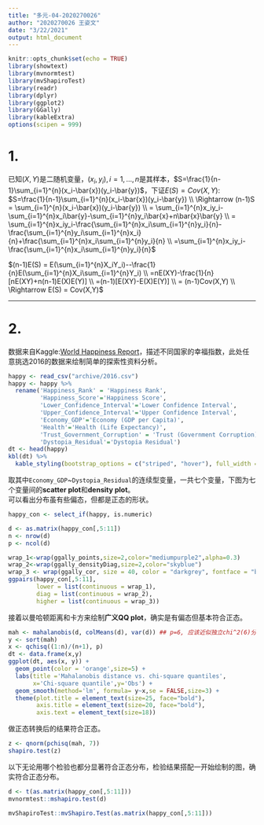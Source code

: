 ```yaml
---
title: "多元-04-2020270026"
author: "2020270026 王姿文"
date: "3/22/2021"
output: html_document
---
```



```r
knitr::opts_chunk$set(echo = TRUE)
library(showtext)
library(mvnormtest)
library(mvShapiroTest)
library(readr)
library(dplyr)
library(ggplot2) 
library(GGally)   
library(kableExtra)
options(scipen = 999)
```

# 1. 

已知$(X,Y)$是二随机变量，$(x_i,y_i),i=1,...,n$是其样本，$S=\frac{1}{n-1}\sum_{i=1}^{n}(x_i-\bar{x})(y_i-\bar{y})$，下证$E(S)=Cov(X,Y)$:
$S=\frac{1}{n-1}\sum_{i=1}^{n}(x_i-\bar{x})(y_i-\bar{y}) \\ \Rightarrow (n-1)S = \sum_{i=1}^{n}(x_i-\bar{x})(y_i-\bar{y}) \\ = \sum_{i=1}^{n}x_iy_i-\sum_{i=1}^{n}x_i\bar{y}-\sum_{i=1}^{n}y_i\bar{x}+n\bar{x}\bar{y} \\ = \sum_{i=1}^{n}x_iy_i-\frac{\sum_{i=1}^{n}x_i\sum_{i=1}^{n}y_i}{n}-\frac{\sum_{i=1}^{n}y_i\sum_{i=1}^{n}x_i}{n}+\frac{\sum_{i=1}^{n}x_i\sum_{i=1}^{n}y_i}{n} \\ =\sum_{i=1}^{n}x_iy_i-\frac{\sum_{i=1}^{n}x_i\sum_{i=1}^{n}y_i}{n}$   
   
$(n-1)E(S) = E(\sum_{i=1}^{n}X_iY_i)--\frac{1}{n}E(\sum_{i=1}^{n}X_i\sum_{i=1}^{n}Y_i) \\ =nE(XY)-\frac{1}{n}[nE(XY)+n(n-1)E(X)E(Y)] \\ =(n-1)[E(XY)-E(X)E(Y)] \\ = (n-1)Cov(X,Y) \\ \Rightarrow E(S) = Cov(X,Y)$    
    
----------

# 2.

数据来自Kaggle:[World Happiness Report](https://www.kaggle.com/unsdsn/world-happiness)，描述不同国家的幸福指数，此处任意挑选2016的数据来绘制简单的探索性资料分析。

```r
happy <- read_csv("archive/2016.csv")
happy <- happy %>%
  rename('Happiness_Rank' = 'Happiness Rank',
         'Happiness_Score'='Happiness Score',
         'Lower_Confidence_Interval'='Lower Confidence Interval',
         'Upper_Confidence_Interval'='Upper Confidence Interval',
         'Economy_GDP'='Economy (GDP per Capita)',
         'Health'='Health (Life Expectancy)',
         'Trust_Government_Corruption' = 'Trust (Government Corruption)',
         'Dystopia_Residual'='Dystopia Residual')
dt <- head(happy)
kbl(dt) %>%
  kable_styling(bootstrap_options = c("striped", "hover"), full_width = F, font_size = 7)
```

取其中`Economy_GDP`~`Dystopia_Residual`的连续型变量，一共七个变量，下图为七个变量间的**scatter plot**和**density plot**。   
可以看出分布虽有些偏态，但都是正态的形状。
```r
happy_con <- select_if(happy, is.numeric)

d <- as.matrix(happy_con[,5:11]) 
n <- nrow(d)
p <- ncol(d)

wrap_1<-wrap(ggally_points,size=2,color="mediumpurple2",alpha=0.3)
wrap_2<-wrap(ggally_densityDiag,size=2,color="skyblue")
wrap_3 <- wrap(ggally_cor, size = 40, color = "darkgrey", fontface = "bold")
ggpairs(happy_con[,5:11],
        lower = list(continuous = wrap_1),
        diag = list(continuous = wrap_2),
        higher = list(continuous = wrap_3))

```

接着以曼哈顿距离和卡方来绘制**广义QQ plot**，确实是有偏态但基本符合正态。

```r
mah <- mahalanobis(d, colMeans(d), var(d)) ## p=6, 应该近似独立chi^2(6)分布
y <- sort(mah)
x <- qchisq((1:n)/(n+1), p)
dt <- data.frame(x,y)
ggplot(dt, aes(x, y)) + 
  geom_point(color = 'orange',size=5) + 
  labs(title ='Mahalanobis distance vs. chi-square quantiles',
       x='Chi-square quantile',y='Obs') + 
  geom_smooth(method='lm', formula= y~x,se = FALSE,size=3) + 
  theme(plot.title = element_text(size=25, face="bold"), 
        axis.title = element_text(size=20, face="bold"),
        axis.text = element_text(size=18))
```

做正态转换后的结果符合正态。
```r
z <- qnorm(pchisq(mah, 7)) 
shapiro.test(z)
```

以下无论用哪个检验也都分显著符合正态分布，检验结果搭配一开始绘制的图，确实符合正态分布。
```r
d <- t(as.matrix(happy_con[,5:11]))
mvnormtest::mshapiro.test(d)
```

```r
mvShapiroTest::mvShapiro.Test(as.matrix(happy_con[,5:11]))
```